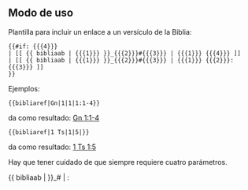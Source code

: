 <noinclude>
== Modo de uso ==
Plantilla para incluir un enlace a un versículo de la Biblia:

<pre>
{{#if: {{{4}}} 
| [[ {{ bibliaab | {{{1}}} }}_{{{2}}}#{{{3}}} | {{{1}}} {{{4}}} ]]
| [[ {{ bibliaab | {{{1}}} }}_{{{2}}}#{{{3}}} | {{{1}}} {{{2}}}:{{{3}}} ]]
}}
</pre>

Ejemplos:
<pre>{{bibliaref|Gn|1|1|1:1-4}}</pre> da como resultado: [[Génesis_1#1 | Gn 1:1-4]]

<pre>{{bibliaref|1 Ts|1|5|}}</pre> da como resultado: [[Epístola_a_los_Tesalonicenses_I_1#5 | 1 Ts 1:5]]

Hay que tener cuidado de que siempre requiere cuatro parámetros.

</noinclude>
{{ bibliaab | {{{1}}} }}_{{{2}}}#{{{3}}} | {{{1}}} {{{2}}}:{{{4}}}